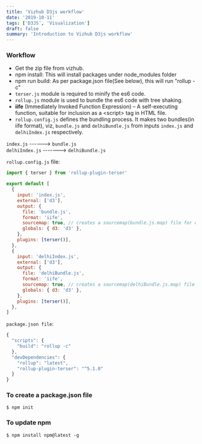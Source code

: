 ```yaml
---
title: 'Vizhub D3js workflow'
date: '2019-10-11'
tags: ['D3JS', 'Visualization']
draft: false
summary: 'Introduction to Vizhub D3js workflow'
---
```


### Workflow

- Get the zip file from vizhub.
- npm install: This will install packages under node_modules folder
- npm run build: As per package.json file(See below), this will run "rollup -c"
- `terser.js` module is required to minify the es6 code.
- `rollup.js` module is used to bundle the es6 code with tree shaking.
- **iife** (Immediately Invoked Function Expression) – A self-executing function, suitable for inclusion as a \<script> tag in HTML file.
- `rollup.config.js` defines the bundling process. It makes two bundles(in iife format), viz,
  `bundle.js` and `delhiBundle.js` from inputs `index.js` and `delhiIndex.js` respectively.

`index.js` ------> `bundle.js`  
`delhiIndex.js` -------> `delhiBundle.js`

`rollup.config.js` file:

```js
import { terser } from 'rollup-plugin-terser'

export default [
  {
    input: 'index.js',
    external: ['d3'],
    output: {
      file: 'bundle.js',
      format: 'iife',
      sourcemap: true, // creates a sourcemap(bundle.js.map) file for debugging
      globals: { d3: 'd3' },
    },
    plugins: [terser()],
  },
  {
    input: 'delhiIndex.js',
    external: ['d3'],
    output: {
      file: 'delhiBundle.js',
      format: 'iife',
      sourcemap: true, // creates a sourcemap(delhiBundle.js.map) file for debugging
      globals: { d3: 'd3' },
    },
    plugins: [terser()],
  },
]
```

`package.json file`:

```js
{
  "scripts": {
    "build": "rollup -c"
  },
  "devDependencies": {
    "rollup": "latest",
    "rollup-plugin-terser": "^5.1.0"
  }
}
```

### To create a package.json file

```shell
$ npm init
```

### To update npm

```shell
$ npm install npm@latest -g
```

